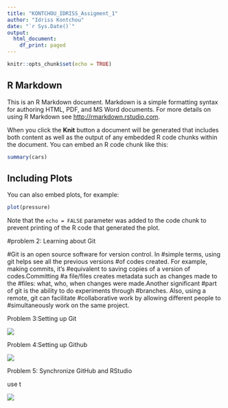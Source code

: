 ```yaml
---
title: "KONTCHOU_IDRISS_Assigment_1"
author: "Idriss Kontchou"
date: "`r Sys.Date()`"
output:
  html_document:
    df_print: paged
---
```


```r
knitr::opts_chunk$set(echo = TRUE)
```

## R Markdown

This is an R Markdown document. Markdown is a simple formatting syntax for authoring HTML, PDF, and MS Word documents. For more details on using R Markdown see <http://rmarkdown.rstudio.com>.

When you click the **Knit** button a document will be generated that includes both content as well as the output of any embedded R code chunks within the document. You can embed an R code chunk like this:

```r
summary(cars)
```

## Including Plots

You can also embed plots, for example:

```r
plot(pressure)
```

Note that the `echo = FALSE` parameter was added to the code chunk to prevent printing of the R code that generated the plot.

#problem 2: Learning about Git

#Git is an open source software for version control. In #simple terms, using git helps see all the previous versions #of codes created. For example, making commits, it's #equivalent to saving copies of a version of codes.Committing #a file/files creates metadata such as changes made to the #files: what, who, when changes were made.Another significant #part of git is the ability to do experiments through #branches. Also, using a remote, git can facilitate #collaborative work by allowing different people to #simultaneously work on the same project.

Problem 3:Setting up Git

![](%22C:%5CUsers%5CSunny%5CDownloads%5CGit_account.JPG%22)

Problem 4:Setting up Github

![](%22C:%5CUsers%5CSunny%5CDownloads%5CGithub_account.JPG)

Problem 5: Synchronize GitHub and RStudio

use t

![](%22C:%5CUsers%5CSunny%5CDownloads%5CSyncro_git_github.JPG%22)
